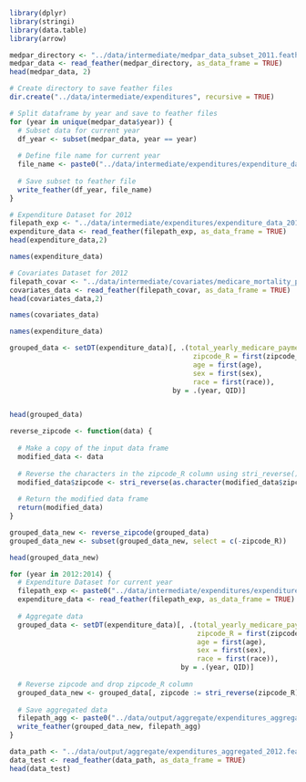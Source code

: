 
```r
library(dplyr)
library(stringi)
library(data.table)
library(arrow)
```


```r
medpar_directory <- "../data/intermediate/medpar_data_subset_2011.feather"
medpar_data <- read_feather(medpar_directory, as_data_frame = TRUE)
head(medpar_data, 2)
```

```r
# Create directory to save feather files
dir.create("../data/intermediate/expenditures", recursive = TRUE)

# Split dataframe by year and save to feather files
for (year in unique(medpar_data$year)) {
  # Subset data for current year
  df_year <- subset(medpar_data, year == year)
  
  # Define file name for current year
  file_name <- paste0("../data/intermediate/expenditures/expenditure_data_", year, ".feather")
  
  # Save subset to feather file
  write_feather(df_year, file_name)
}
```
```r
# Expenditure Dataset for 2012
filepath_exp <- "../data/intermediate/expenditures/expenditure_data_2012.feather"
expenditure_data <- read_feather(filepath_exp, as_data_frame = TRUE)
head(expenditure_data,2)


```
```r
names(expenditure_data)
```


```r
# Covariates Dataset for 2012
filepath_covar <- "../data/intermediate/covariates/medicare_mortality_pm25_zip_2012.feather"
covariates_data <- read_feather(filepath_covar, as_data_frame = TRUE)
head(covariates_data,2)


```
```r
names(covariates_data)
```
```r
names(expenditure_data)
```



```r


grouped_data <- setDT(expenditure_data)[, .(total_yearly_medicare_payment = sum(Total_Medicare_Payment),
                                             zipcode_R = first(zipcode_R),
                                             age = first(age),
                                             sex = first(sex),
                                             race = first(race)),
                                        by = .(year, QID)]


head(grouped_data)
```


```r


reverse_zipcode <- function(data) {
  
  # Make a copy of the input data frame
  modified_data <- data
  
  # Reverse the characters in the zipcode_R column using stri_reverse() and assign the result to a new column called zipcode
  modified_data$zipcode <- stri_reverse(as.character(modified_data$zipcode_R))
  
  # Return the modified data frame
  return(modified_data)
}
```

```r
grouped_data_new <- reverse_zipcode(grouped_data)
grouped_data_new <- subset(grouped_data_new, select = c(-zipcode_R))

head(grouped_data_new)
```

```r
for (year in 2012:2014) {
  # Expenditure Dataset for current year
  filepath_exp <- paste0("../data/intermediate/expenditures/expenditure_data_", year, ".feather")
  expenditure_data <- read_feather(filepath_exp, as_data_frame = TRUE)
  
  # Aggregate data
  grouped_data <- setDT(expenditure_data)[, .(total_yearly_medicare_payment = sum(Total_Medicare_Payment),                                               
                                              zipcode_R = first(zipcode_R),                                               
                                              age = first(age),                                               
                                              sex = first(sex),                                               
                                              race = first(race)),                                          
                                          by = .(year, QID)]
  
  # Reverse zipcode and drop zipcode_R column
  grouped_data_new <- grouped_data[, zipcode := stri_reverse(zipcode_R)][, zipcode_R := NULL]
  
  # Save aggregated data
  filepath_agg <- paste0("../data/output/aggregate/expenditures_aggregated_", year, ".feather")
  write_feather(grouped_data_new, filepath_agg)
}
```

```r
data_path <- "../data/output/aggregate/expenditures_aggregated_2012.feather" 
data_test <- read_feather(data_path, as_data_frame = TRUE)
head(data_test)
```

